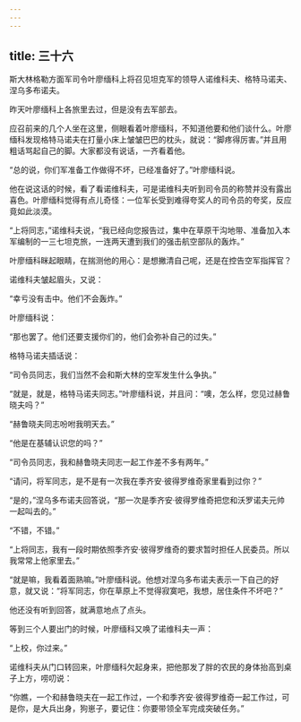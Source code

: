 ```yaml
---
---
---
```

title: 三十六
---



斯大林格勒方面军司令叶廖缅科上将召见坦克军的领导人诺维科夫、格特马诺夫、涅乌多布诺夫。

昨天叶廖缅科上各旅里去过，但是没有去军部去。

应召前来的几个人坐在这里，侧眼看着叶廖缅科，不知道他要和他们谈什么。叶廖缅科发现格特马诺夫在打量小床上皱皱巴巴的枕头，就说：“脚疼得厉害。”并且用粗话骂起自己的脚。大家都没有说话，一齐看着他。

“总的说，你们军准备工作做得不坏，已经准备好了。”叶廖缅科说。

他在说这话的时候，看了看诺维科夫，可是诺维科夫听到司令员的称赞并没有露出喜色。叶廖缅科觉得有点儿奇怪：一位军长受到难得夸奖人的司令员的夸奖，反应竟如此淡漠。

“上将同志，”诺维科夫说，“我已经向您报告过，集中在草原干沟地带、准备加入本军编制的一三七坦克旅，一连两天遭到我们的强击航空部队的轰炸。”

叶廖缅科眯起眼睛，在揣测他的用心：是想撇清自己呢，还是在控告空军指挥官？

诺维科夫皱起眉头，又说：

“幸亏没有击中。他们不会轰炸。”

叶廖缅科说：

“那也罢了。他们还要支援你们的，他们会弥补自己的过失。”

格特马诺夫插话说：

“司令员同志，我们当然不会和斯大林的空军发生什么争执。”

“就是，就是，格特马诺夫同志。”叶廖缅科说，并且问：“噢，怎么样，您见过赫鲁晓夫吗？”

“赫鲁晓夫同志吩咐我明天去。”

“他是在基辅认识您的吗？”

“司令员同志，我和赫鲁晓夫同志一起工作差不多有两年。”

“请问，将军同志，是不是有一次我在季齐安·彼得罗维奇家里看到过你？”

“是的，”涅乌多布诺夫回答说，“那一次是季齐安·彼得罗维奇把您和沃罗诺夫元帅一起叫去的。”

“不错，不错。”

“上将同志，我有一段时期依照季齐安·彼得罗维奇的要求暂时担任人民委员。所以我常常上他家里去。”

“就是嘛，我看着面熟嘛。”叶廖缅科说。他想对涅乌多布诺夫表示一下自己的好意，就又说：“将军同志，你在草原上不觉得寂寞吧，我想，居住条件不坏吧？”

他还没有听到回答，就满意地点了点头。

等到三个人要出门的时候，叶廖缅科又唤了诺维科夫一声：

“上校，你过来。”

诺维科夫从门口转回来，叶廖缅科欠起身来，把他那发了胖的农民的身体抬高到桌子上方，唠叨说：

“你瞧，一个和赫鲁晓夫在一起工作过，一个和季齐安·彼得罗维奇一起工作过，可是你，是大兵出身，狗崽子，要记住：你要带领全军完成突破任务。”